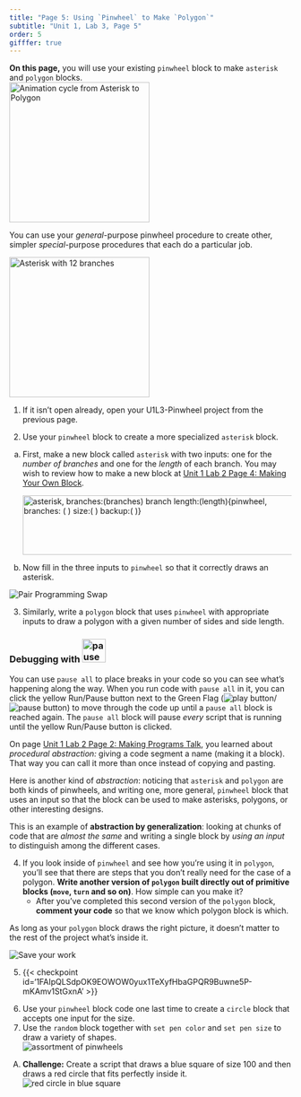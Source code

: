 ```yaml
---
title: "Page 5: Using `Pinwheel` to Make `Polygon`"
subtitle: "Unit 1, Lab 3, Page 5"
order: 5
gifffer: true
---
```


::: learn
**On this page,** you will use your existing `pinwheel` block to make `asterisk` and `polygon` blocks.<br /> <img src="/img/1-introduction/Blockswith-Inputs_img/asteriskpolygonCycle.gif" title="Animation cycle from Asterisk to Polygon" alt="Animation cycle from Asterisk to Polygon" class="ms-4" height="250"/>
:::

You can use your <em>general</em>-purpose pinwheel procedure to create other, simpler <em>special</em>-purpose procedures that each do a particular job.

::: forYouToDo
<img src="/img/1-introduction/asterisk-new.png" title="Asterisk with 12 branches" alt="Asterisk with 12 branches" class="float-end" height="250"/>

(@) If it isn't open already, open your U1L3-Pinwheel project from the previous page.

(@) Use your `pinwheel` block to create a more specialized `asterisk` block.

<ol type="a" class="ms-4">
<li>First, make a new block called `asterisk` with two inputs: one for the <var>number of branches</var> and one for the <var>length</var> of each branch. You may wish to review how to make a new block at <a href="/unit-1/lab-2/4-making-a-new-block.html" title="Unit 1 Lab 2 Page 4: Making Your Own Block">Unit 1 Lab 2 Page 4: Making Your Own Block</a>.</li>

<img src="/img/1-introduction/asterisk-using-pinwheel.png" title="asterisk, branches:(branches) branch length:(length){pinwheel, branches: ( ) size:( ) backup:( )}" alt="asterisk, branches:(branches) branch length:(length){pinwheel, branches: ( ) size:( ) backup:( )}" width="507" height="106"/>

<li>Now fill in the three inputs to `pinwheel` so that it correctly draws an asterisk.</li>
</ol>

<img src="/img/icons/pair-programming-swap.png" title="Pair Programming Swap" alt="Pair Programming Swap" class="inline"/>

(@) Similarly, write a `polygon` block that uses `pinwheel` with appropriate inputs to draw a polygon with a given number of sides and side length.<br />

</ol>

::: takeNote
### **Debugging with <img src="/img/2-complexity/Debugging/pause-all-block.png" title="pause all" alt="pause all" height="42"/>**

You can use `pause all` to place breaks in your code so you can see what's happening along the way. When you run code with `pause all` in it, you can click the yellow Run/Pause button next to the Green Flag (<img src="/img/sys/play-button.png" title="play button" alt="play button"/>/<img src="/img/1-introduction/pause_button.png" title="pause button" alt="pause button"/>) to move through the code up until a `pause all` block is reached again. The `pause all` block will pause <em>every</em> script that is running until the yellow Run/Pause button is clicked.
:::
:::

::: takeNote
::: sidenoteBig

On page <a href="/unit-1/lab-2/2-gossip.html" title="Unit 1 Lab 2 Page 2: Making Programs Talk">Unit 1 Lab 2 Page 2: Making Programs Talk</a>, you learned about <em>procedural abstraction:</em> giving a code segment a name (making it a block). That way you can call it more than once instead of copying and pasting.

:::

Here is another kind of <em>abstraction</em>: noticing that `asterisk` and `polygon` are both kinds of pinwheels, and writing one, more general, `pinwheel` block that uses an input so that the block can be used to make asterisks, polygons, or other interesting designs.

This is an example of **abstraction by generalization**: looking at chunks of code that are <em>almost the same</em> and writing a single block by <em>using an input</em> to distinguish among the different cases.
:::

::: forYouToDo

(@) If you look inside of `pinwheel` and see how you're using it in `polygon`, you'll see that there are steps that you don't really need for the case of a polygon. **Write another version of `polygon` built directly out of primitive blocks (`move`, `turn` and so on)**. How simple can you make it?
    - After you've completed this second version of the `polygon` block, **comment your code** so that we know which polygon block is which.

::: takeNote

As long as your `polygon` block draws the right picture, it doesn't matter to the rest of the project what's inside it.

:::

<img src="/img/icons/save-now.png" title="Save your work" alt="Save your work" class="inline"/>

(@) {{< checkpoint id='1FAIpQLSdpOK9EOWOW0yux1TeXyfHbaGPQR9Buwne5P-mKAmv1StGxnA' >}}

:::

::: ifTime

(@) Use your `pinwheel` block code one last time to create a `circle` block that accepts one input for the size.</li>

(@) Use the `random` block together with `set pen color` and `set pen size` to draw a variety of shapes.<br /> <img src="/img/1-introduction/assorted-pinwheels.png" title="assortment of pinwheels" alt="assortment of pinwheels" class="ms-4"/>

:::

::: takeItFurther
<ol type="A">

<li>**Challenge:** Create a script that draws a blue square of size 100 and then draws a red circle that fits perfectly inside it.<br /> <img src="/img/1-introduction/red-circle-in-blue-square.png" title="red circle in blue square" alt="red circle in blue square" class="ms-4"/><br /></li>

</ol>
:::
